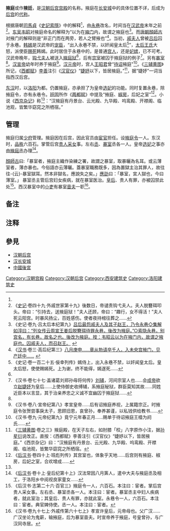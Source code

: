 {{Dablink|关于唐朝的掖庭宫，参见：[[掖庭宫|掖庭宫]]。}}
'''掖庭'''或作'''掖廷'''，是[[汉朝后宫|汉朝后宫]][[宫殿|宫殿]]的名称。掖庭在[[汉长安城|长安城]]中的具体位置不详，后成为[[中國後宮|后宫]]的[[代称|代称]]。

根据唐朝[[司馬貞|司馬貞]]《[[史記索隱|史記索隱]]》中的解释<ref name="a1"/>，由[[永巷|永巷]]改名，时间当在[[汉武帝|汉武帝]]末年之前<ref name="sjj49">《[[史记|史记]]·卷四十九·外戚世家第十九》後数日，帝谴责钩弋夫人。夫人脱簪珥叩头。帝曰：“引持去，送掖庭狱！”夫人还顾，帝曰：“趣行，女不得活！”夫人死云阳宫。时暴风扬尘，百姓感伤。使者夜持棺往葬之......</ref>。[[孙吴|东吴]][[韦昭|韦昭]]对掖庭命名的解释为“以为在[[掖门|掖门]]内，故谓之掖庭也<ref name="a1">《史记·卷九·吕太后本纪第九》[http://www.guoxue.com/shibu/24shi/shiji/sj_009.htm 吕后最怨戚夫人及其子赵王，乃令永巷◇集解如淳曰：“列女传云周宣王姜后脱簪珥待罪永巷，後改为掖庭。”○索隐永巷，别宫名，有长巷，故名之也。後改为掖庭。按：韦昭云以为在掖门内，故谓之掖庭也。囚戚夫人，而召赵王。] {{Wayback|url=http://www.guoxue.com/shibu/24shi/shiji/sj_009.htm |date=20200129205917 }}</ref>。而[[唐朝|唐朝]][[顏師古|顏師古]]对掖门的解释则是“非正门而在两旁，若人之臂掖也”<ref>《[[汉书|汉书]]·卷三·高后纪第三》[http://www.guoxue123.com/shibu/0101/01hsyz/003.htm 八月庚申......章从勃请卒千人，入未央宫掖门，见产廷中......] {{Wayback|url=http://www.guoxue123.com/shibu/0101/01hsyz/003.htm |date=20191114232232 }}</ref>。当初，[[戚夫人|戚夫人]]曾被[[吕后|吕后]]囚于永巷。[[韩嫣|韩嫣]]是汉武帝的[[宠臣|宠臣]]，“出入永巷不禁，以奸闻皇太后<ref>《史记·卷一百二十五·佞幸列传》嫣侍上，出入永巷不禁，以奸闻皇太后。皇太后怒，使使赐嫣死。上为谢，终不能得，嫣遂死......</ref>”，[[孝景王皇后|太后王氏]]大怒，派使臣[[赐死|赐死]]韩嫣。此时居住于永巷中的，是普通[[宫人|宫人]]，还是[[妃嫔|妃嫔]]，已不可考。汉武帝晚年，[[钩弋夫人|钩弋夫人]]被送入[[掖庭狱|掖庭狱]]<ref name="sjj49"/>，后有[[宗室|宗室]]被囚于掖庭狱的例子<ref>《汉书·卷七十七·盖诸葛刘郑孙毋将何传》[[刘辅|刘辅]]，河间宗室人也......会[[汉成帝|成帝]]欲立[[赵飞燕|赵婕妤]]为皇后......上使侍御史收缚辅，系掖庭秘狱，群臣莫知其故......同姓近臣本以言显，其于治亲养忠之义诚不宜幽囚于掖庭狱......</ref>。另有[[暴室|暴室]]<ref name="hsj97"/>。[[汉宣帝|汉宣帝]]幼年时养于掖庭<ref>《汉书·卷八·宣帝纪第八》孝宣皇帝......后有诏掖庭养视，上属籍宗正。时掖庭令张贺尝事戾太子，思顾旧恩，哀曾孙，奉养甚谨，以私钱供给教书......</ref>。[[汉元帝|汉元帝]]时，宫人[[王昭君|王昭君]]曾“[[待诏|待诏]]掖庭”<ref>《汉书·卷九·元帝纪第九》竟宁元年春正月......赐单于待诏掖庭王樯为阏氏......</ref>。《[[三辅黄图|三辅黄图]]》所记，《[[西都赋|西都赋]]》[[李善|李善]]注引《[[汉官仪|汉官仪]]》“[[婕妤|婕妤]]以下，皆居掖庭。”<ref name="sfht3">《[[三辅黄图|三辅黄图]]·卷之三》掖庭殿，在天子左右，如肘膝「校」八字原作小注，据[[孙星衍|孙星衍]]说改正。直按：《西都赋》李善注引《汉官仪》“婕妤以下，皆居掖庭。”《西京杂记》曰：“汉掖庭有丹景台、云光殿、九华殿、呜鸾殿、开襟阁、临池观，皆繁华窈窕之所栖宿。</ref>，据“婕妤”一词当指西汉后宫{{noteTag|1=[[东汉后宫|东汉后宫]]无婕妤位号。}}。

[[东汉|东汉]]时，以[[汉魏洛阳故城|洛阳]]为都。仍置掖庭，亦承担了为皇帝[[选妃|选妃]]的功能。同时复置永巷，除掖庭令，亦有永巷令。[[班固|班固]]所作《[[两都赋|两都赋]]》中提及“掖庭、[[椒房|椒房]]，后妃之室”<ref>《[[后汉书|后汉书]]·卷四十上·班彪列传》其宫室也，体象乎天地......后宫则有掖庭、椒房，后妃之室，合欢增成......</ref>。小说《[[西京杂记|西京杂记]]》称<ref name="sfht3"/>：“汉掖庭有丹景台、云光殿、九华殿、呜鸾殿、开襟阁、临池观，皆繁华窈窕之所栖宿。”

== 管理 ==

掖庭归属[[少府|少府]]管理。掖庭因在后宫，因此官员由[[宦官|宦官]]担任。设[[掖庭令|掖庭令]]一人。东汉时，[[品秩|品秩]]六百石。掌管后宫[[贵人|贵人]][[采女|采女]]事。左右[[丞|丞]]、[[暴室|暴室]]丞各一人。皇帝[[选妃|选妃]]之事亦由[[掖庭丞|掖庭丞]]办理<ref>《[[后汉书|后汉书]]·卷十上·皇后纪第十上》汉法常因八月筭人，遣中大夫与掖庭丞及相工，于洛阳乡中阅视良家童女......</ref>。

[[顏師古|顏師古]]曰:「暴室者，掖庭主織作染練之署，故謂之暴室，取暴曬為名耳。或云薄室者，薄亦暴也。今俗語亦云薄曬。蓋暴室職務既多，因為置獄主治其罪人，故往往-{云}-暴室獄耳。然本非獄名，應說失之矣。」[[應劭|應劭]]曰：「暴室，宮人獄也，今曰薄室。」
暴室丞主管后宫妇女疾病，就在暴室医治。[[皇后|皇后]]、贵人有罪，亦被囚禁此处<ref>《后汉书·志第二十六·百官三》掖庭令一人，六百石。本注曰：宦者。掌后宫贵人采女事。左右丞、暴室丞各一人。本注曰：宦者。暴室丞主中妇人疾病者，就此室治；其皇后、贵人有罪，亦就此室。永巷令一人，六百石。本注曰：宦者。典官婢侍使。丞一人。本注曰：宦者。</ref>。西汉暴室中的[[小吏|小吏]]有暴室[[啬夫|啬夫]]一职<ref name="hsj97">《汉书·卷九十七上·外戚传第六十七上》孝宣许皇后，元帝母也。父广汉......广汉坐论为鬼薪，输掖庭，后为暴室啬夫。时宣帝养于掖庭，号皇曾孙，与广汉同寺居。</ref>。

== 备注 ==

{{noteFoot}}

== 注释 ==

{{Reflist|2}}

== 參見 ==
*[[汉朝后宫|汉朝后宫]]
*[[汉长安城|汉长安城]]
*[[中國後宮|中國後宮]]

[[Category:汉朝宫殿|Category:汉朝宫殿]]
[[Category:汉朝后宫|Category:汉朝后宫]]
[[Category:西安建筑史|Category:西安建筑史]]
[[Category:洛阳建筑史|Category:洛阳建筑史]]